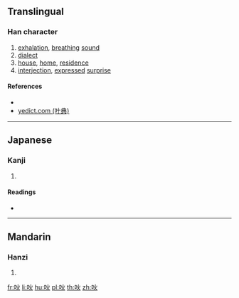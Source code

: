 ==Translingual==

===Han character===
{{Han char|rn=30|rad=口|as=04|sn=7|four=69080|canj=RF|ids=⿰口火}}

# [[exhalation]], [[breathing]] [[sound]]
# [[dialect]]
# [[house]], [[home]], [[residence]]
# [[interjection]], [[express]]ed [[surprise]]

====References====
* {{Han ref|kx=0177.050|dkj=03321|dj=0394.130|hdz=10594.070|uh=5419|ud=21529|bh=CA7B|bd=51835}}
* [http://yedict.com/htm/54/5419.htm yedict.com (叶典)]

----

==Japanese==

===Kanji===
{{ja-kanji|grade=|rs=口04}}

# {{defn|lang=ja|sort=口04}}

====Readings====
* {{ja-readings|on=[[くう]] (kū)|kun=}}

----

==Mandarin==

===Hanzi===
{{cmn-hanzi|pin=[[huō]] ([[huo1]])|wg=huo<sup>1</sup>}}

# {{defn|lang=cmn|sort=口04}}

[[fr:吙]]
[[li:吙]]
[[hu:吙]]
[[pl:吙]]
[[th:吙]]
[[zh:吙]]